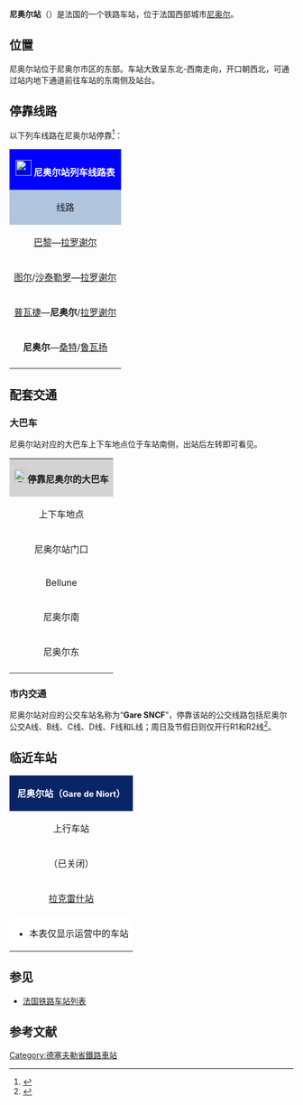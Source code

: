{{Infobox station
| name          =[[File:Sncf-logo.svg|32x32px]]尼奥尔站<br>Gare de Niort
| type          = [[法国铁路|法国铁路]]
| image = Gare de Niort-2012.jpg
|image_caption = 尼奥尔站（2012年）
| address       = {{FRA}}[[德塞夫勒省|德塞夫勒省]][[尼奥尔|尼奥尔]]
| latd          = 46
| latm          = 19
| lats          = 10
| latNS         = N
| longd         = 0
| longm         = 27
| longs         = 15
| longEW        = W
| operator = [[File:Sncf-logo.svg|32x32px]]
| coordinates_display = yes
| iso_region    = FR
| line          = 
* [[普瓦捷－拉罗谢尔铁路|普瓦捷－拉罗谢尔铁路]]
* [[沙特尔－波尔多铁路|沙特尔－波尔多铁路]]（部分路段已关闭）
| platform      = 3
| tracks        = 5
| elevation = 
| opened        = 1856年7月7日
| rebuilt =
| status = 使用中
| closed        = 
| passengers= 约120.3万人次<ref>{{Cite web|url=https://ressources.data.sncf.com/explore/dataset/frequentation-gares/?sort=voyageurs_2014&q=niort|title=Fréquentation en gares|accessdate=2016-11-13|author=SNCF|date=|language=法语|publisher=SNCF Open Data|archive-date=2016-11-14|archive-url=https://web.archive.org/web/20161114010843/https://ressources.data.sncf.com/explore/dataset/frequentation-gares/?sort=voyageurs_2014&q=niort|dead-url=no}}</ref>
| pass_year= 2015年
| station_type = 客运车站
| connections = 
* {{link-fr|尼奥尔城市公共交通|Transports en commun de Niort}}
* 德塞夫勒省城际客运
| route_map =
| map_locator   = 
| note =
}}

'''尼奥尔站'''（{{lang-fr|Gare de Niort}}）是法国的一个铁路车站，位于法国西部城市[[尼奥尔|尼奥尔]]。

==位置==

尼奥尔站位于尼奥尔市区的东部。车站大致呈东北-西南走向，开口朝西北，可通过站内地下通道前往车站的东南侧及站台。

== 停靠线路 ==

{{动态列表|最后更新时间：2016年6月9日。本章节内容仅供参考，不排除临时性的变更。欢迎修正和补充}}

以下列车线路在尼奥尔站停靠<ref>{{Cite web|url=http://www.sncf.com/fr/gare/horaires/niort|title=尼奥尔站实时列车时刻表|accessdate=2016-06-09|author=SNCF|date=|language=法语|publisher=SNCF|archive-date=2016-04-21|archive-url=https://web.archive.org/web/20160421021053/http://www.sncf.com/fr/gare/horaires/niort|dead-url=no}}</ref>：

{| class="wikitable mw-collapsible" 
|colspan="5" style="background:#0000FF" align="center" |[[File:Sncf-logo.svg|28x28px]] <font color=#FFFFFF>'''尼奥尔站列车线路表'''</font>
|-
!style="background:#B0C4DE"| 线路
!style="background:#B0C4DE"|车种
!style="background:#B0C4DE"|上一站
!style="background:#B0C4DE"|下一站
!style="background:#B0C4DE"|大致运行频率{{noteTag|name=noteA}}
|-
|[[巴黎蒙帕纳斯站|巴黎]]—[[拉罗谢尔站|拉罗谢尔]]
| rowspan="1" align="center" |'''[[TGV|TGV]]'''
|[[普瓦捷站|普瓦捷]]/[[圣迈克桑站|圣迈克桑]]
|[[叙热尔站|叙热尔]]
|每天8趟左右
|-
|[[图尔站|图尔]]/[[沙泰勒罗站|沙泰勒罗]]—[[拉罗谢尔城站|拉罗谢尔]]
| rowspan="3" align="center"|'''[[法国大区列车|TER]]'''
|[[拉克雷什站|拉克雷什]]
|[[默泽站|默泽]]
|每天1趟{{noteTag|name=noteB}}
|-
|[[普瓦捷站|普瓦捷]]—'''尼奥尔'''/[[拉罗谢尔城站|拉罗谢尔]]
|[[圣迈克桑站|圣迈克桑]]/[[拉克雷什站|拉克雷什]]
|（终点）/[[普兰-代朗松站|普兰-代朗松]]/[[默泽站|默泽]]
|每天7趟左右
|-
|'''尼奥尔'''—[[桑特站|桑特]]/[[鲁瓦扬站|鲁瓦扬]]
|（起点）
|[[弗尔站|弗尔]]/[[尼奥尔河畔博瓦站|尼奥尔畔博瓦]]
|每天7趟左右
|-
|colspan="5" style="background:#FFFFFF"|{{noteFoot|1=
{{noteTag|name=noteA|1=在本栏中，往返1次为"1趟"；除特别标明外，其数据仅工作日有效，周末及节假日列车数量可能会减少}}
{{noteTag|name=noteB|1=周末及节假日停运}}
}}
|}

==配套交通==

===大巴车===

尼奥尔站对应的大巴车上下车地点位于车站南侧，出站后左转即可看见。

{| class="wikitable mw-collapsible" 
|colspan="3" align="center" style="background:#D3D3D3" |[[File:BSicon_BUS.svg|24x24px]]'''停靠尼奥尔的大巴车'''
|-
!align="center" |上下车地点
!align="center" |运营单位
!align="center" |主要目的地{{noteTag|name=noteA}}
|-
| rowspan="2" align="center" |尼奥尔站门口
|align="center" |[[SNCF|SNCF]]
|''当某条铁路线施工或罢工时，SNCF可能会提供途径该线路沿途站点的大巴车''{{noteTag|name=noteC}}
|-
| rowspan="2" align="center"|[https://web.archive.org/web/20160629062014/http://mobilite79.fr/horaires/lignes/rds 德塞夫勒省城际客运]<br>（Mobilité 79）
|[[帕尔特奈|帕尔特奈]]、[[布雷叙尔|布雷叙尔]]、[[图阿尔|图阿尔]]、[[謝夫布托訥|謝夫布托訥]]、[[圣韦娜|圣韦娜]]、[[索泽-沃赛|索泽-沃赛]]、[[瑟里宰|瑟里宰]]、[[欧蒂兹河畔库隆日|欧蒂兹河畔库隆日]]{{noteTag|name=noteB}}
|-
| rowspan="1" align="center" |Bellune
|[[圣迈克桑莱科勒|圣迈克桑莱科勒]]、[[拉克雷什|拉克雷什]]
|-
| rowspan="1" align="center" |尼奥尔南{{noteTag|name=noteD}}
|align="center" |[[弗利克斯巴士|Flixbus]]
|[[巴黎|巴黎]]、[[沙泰勒罗|沙泰勒罗]]
|-
|rowspan="2" align="center" |尼奥尔东{{noteTag|name=noteE}}
|align="center" |Eurolines
|[[巴黎|巴黎]]、[[波尔多|波尔多]]、[[巴约讷|巴约讷]]
|-
|align="center" |Isilines
|[[巴黎|巴黎]]、[[奥尔良|奥尔良]]、[[图尔|图尔]]、[[鲁瓦扬|鲁瓦扬]]
|-
|colspan="3" style="background:#FFFFFF"|{{noteFoot|1=
{{noteTag|name=noteA|1=本栏不包括可以联程中转前往的目的地}}
{{noteTag|name=noteB|1=其车票可与SNCF的同线路车票通用}}
{{noteTag|name=noteC|1=[http://mobilite79.fr/horaires/lignes/rds 城际客运线路仅周一至五开行]}}
{{noteTag|name=noteD|1=位于尼奥尔市区南部的拉罗谢尔公路（Route de La Rochelle）上，从尼奥尔站乘坐公交A线到"Pied de Fond"站下车即可}}
{{noteTag|name=noteE|1=位于尼奥尔市区东部的法国A83号高速公路11号出入口（Echangeur 11）附近，距离{{link-fr|拉克雷什站|Gare de La Crèche}}以南大约2公里}}
}}
|}

===市内交通===

尼奥尔站对应的公交车站名称为“'''Gare SNCF'''”，停靠该站的公交线路包括尼奥尔公交A线、B线、C线、D线、F线和L线；周日及节假日则仅开行R1和R2线<ref>{{Cite web|url=http://mobilite79.fr/attachment/lignes/tan/plan_tan.pdf|title=尼奥尔市区公交线路地图查询|accessdate=2016-06-09|author=Mobilite 79（德塞夫勒省客运公司）|date=|language=法语|publisher=|deadurl=yes|archiveurl=https://web.archive.org/web/20160615120349/http://mobilite79.fr/attachment/lignes/tan/plan_tan.pdf|archivedate=2016-06-15}}</ref>。

==临近车站==

{|class="wikitable mw-collapsible" style="margin: 0 auto; width:42em;"
|colspan="3" style="background:#082567" align="center"|<font color=#FFFFFF>'''尼奥尔站（<span style="font-size:11pt;">Gare de Niort</span>）'''</font>
|-
!上行车站
!线路
!下行车站
|-
|align="center" |（已关闭）
|align="center" |'''[[沙特尔－波尔多铁路|沙特尔－波尔多铁路]]'''
|align="center" |[[艾夫尔站|艾夫尔站]]
|-
|align="center" |[[拉克雷什站|拉克雷什站]]
|align="center" |'''[[普瓦捷－拉罗谢尔铁路|普瓦捷－拉罗谢尔铁路]]'''
|align="center" |[[普兰-代朗松站|普兰-代朗松站]]
|-
|colspan="3" style="background:#FFFFFF"|
*本表仅显示运营中的车站
|}

==参见==

* [[法国铁路车站列表|法国铁路车站列表]]

== 参考文献 ==
{{Reflist}}

{{法国主要火车站列表}}

[[Category:德塞夫勒省鐵路車站|Category:德塞夫勒省鐵路車站]]